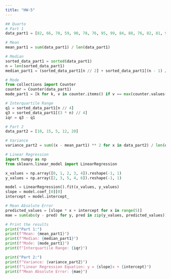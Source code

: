 ```yaml
---
title: "HW-5"
---
```


```python
## Quarto
# Part 1
data_part1 = [82, 66, 70, 59, 90, 78, 76, 95, 99, 84, 88, 76, 82, 81, 91, 64, 79, 76, 85, 90]

# Mean
mean_part1 = sum(data_part1) / len(data_part1)

# Median
sorted_data_part1 = sorted(data_part1)
n = len(sorted_data_part1)
median_part1 = (sorted_data_part1[n // 2] + sorted_data_part1[(n - 1) // 2]) / 2

# Mode
from collections import Counter
counter = Counter(data_part1)
mode_part1 = [k for k, v in counter.items() if v == max(counter.values())]

# Interquartile Range
q1 = sorted_data_part1[n // 4]
q3 = sorted_data_part1[(3 * n) // 4]
iqr = q3 - q1

# Part 2
data_part2 = [10, 15, 5, 12, 20]

# Variance
variance_part2 = sum((x - mean_part1) ** 2 for x in data_part2) / len(data_part2)

# Linear Regression
import numpy as np
from sklearn.linear_model import LinearRegression

x_values = np.array([0, 1, 2, 3, 4]).reshape(-1, 1)
y_values = np.array([2, 3, 5, 4, 6]).reshape(-1, 1)

model = LinearRegression().fit(x_values, y_values)
slope = model.coef_[0][0]
intercept = model.intercept_

# Mean Absolute Error
predicted_values = [slope * x + intercept for x in range(5)]
mae = sum(abs(y - pred) for y, pred in zip(y_values, predicted_values)) / len(y_values)

# Print the results
print("Part 1:")
print(f"Mean: {mean_part1}")
print(f"Median: {median_part1}")
print(f"Mode: {mode_part1}")
print(f"Interquartile Range: {iqr}")

print("Part 2:")
print(f"Variance: {variance_part2}")
print(f"Linear Regression Equation: y = {slope}x + {intercept}")
print(f"Mean Absolute Error: {mae}")
```